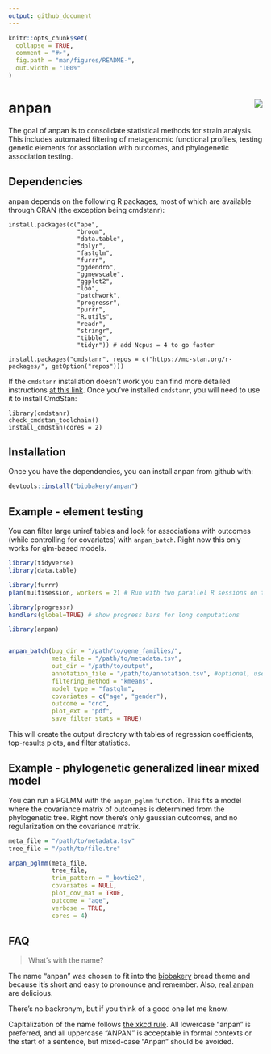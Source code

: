 ```yaml
---
output: github_document
---
```


<!-- README.md is generated from README.Rmd. Please edit that file -->

```r
knitr::opts_chunk$set(
  collapse = TRUE,
  comment = "#>",
  fig.path = "man/figures/README-",
  out.width = "100%"
)
```

# anpan <img src="man/figures/logo.png" align="right"/>

<!-- badges: start -->
<!-- badges: end -->

The goal of anpan is to consolidate statistical methods for strain analysis. This includes automated filtering of metagenomic functional profiles, testing genetic elements for association with outcomes, and phylogenetic association testing.

## Dependencies

anpan depends on the following R packages, most of which are available through CRAN (the exception being cmdstanr):

```
install.packages(c("ape", 
                   "broom",
                   "data.table", 
                   "dplyr", 
                   "fastglm",
                   "furrr", 
                   "ggdendro",
                   "ggnewscale",
                   "ggplot2",
                   "loo",
                   "patchwork", 
                   "progressr",
                   "purrr", 
                   "R.utils",
                   "readr",
                   "stringr",
                   "tibble", 
                   "tidyr")) # add Ncpus = 4 to go faster

install.packages("cmdstanr", repos = c("https://mc-stan.org/r-packages/", getOption("repos")))
```

If the `cmdstanr` installation doesn't work you can find more detailed instructions [at this link](https://mc-stan.org/cmdstanr/). Once you've installed `cmdstanr`, you will need to use it to install CmdStan:

```
library(cmdstanr)
check_cmdstan_toolchain()
install_cmdstan(cores = 2)
```

## Installation

Once you have the dependencies, you can install anpan from github with:

``` r
devtools::install("biobakery/anpan")
```

## Example - element testing

You can filter large uniref tables and look for associations with outcomes (while controlling for covariates) with `anpan_batch`. Right now this only works for glm-based models.

```r
library(tidyverse)
library(data.table)

library(furrr) 
plan(multisession, workers = 2) # Run with two parallel R sessions on the local machine

library(progressr)
handlers(global=TRUE) # show progress bars for long computations

library(anpan)


anpan_batch(bug_dir = "/path/to/gene_families/",
            meta_file = "/path/to/metadata.tsv",
            out_dir = "/path/to/output",
            annotation_file = "/path/to/annotation.tsv", #optional, used for plots
            filtering_method = "kmeans",
            model_type = "fastglm",
            covariates = c("age", "gender"),
            outcome = "crc",
            plot_ext = "pdf",
            save_filter_stats = TRUE)
```

This will create the output directory with tables of regression coefficients, top-results plots, and filter statistics.

## Example - phylogenetic generalized linear mixed model

You can run a PGLMM with the `anpan_pglmm` function. This fits a model where the covariance matrix of outcomes is determined from the phylogenetic tree. Right now there's only gaussian outcomes, and no regularization on the covariance matrix.

```r
meta_file = "/path/to/metadata.tsv" 
tree_file = "/path/to/file.tre"

anpan_pglmm(meta_file,
            tree_file,
            trim_pattern = "_bowtie2",
            covariates = NULL,
            plot_cov_mat = TRUE,
            outcome = "age",
            verbose = TRUE,
            cores = 4)
```

## FAQ

> What's with the name?

The name "anpan" was chosen to fit into the [biobakery](https://huttenhower.sph.harvard.edu/tools/) bread theme and because it's short and easy to pronounce and remember. Also, [real anpan](https://duckduckgo.com/?q=anpan&t=h_&iax=images&ia=images) are delicious.

There's no backronym, but if you think of a good one let me know.

Capitalization of the name follows [the xkcd rule](https://xkcd.com/about/). All lowercase "anpan" is preferred, and all uppercase "ANPAN" is acceptable in formal contexts or the start of a sentence, but mixed-case "Anpan" should be avoided.


